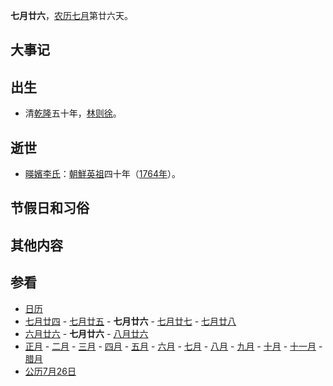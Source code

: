 {{Lunar07Calendar}}
'''七月廿六'''，[[农历|农历]][[七月_(农历)|七月]]第廿六天。

== 大事记 ==

== 出生 ==
*清[[乾隆|乾隆]]五十年，[[林则徐|林则徐]]。

== 逝世 ==
* [[暎嬪李氏|暎嬪李氏]]：[[朝鮮英祖|朝鮮英祖]]四十年（[[1764年|1764年]]）。

== 节假日和习俗 ==

== 其他内容 ==

== 参看 ==
*[[历史上的今天|日历]]
*[[七月廿四|七月廿四]] - [[七月廿五|七月廿五]] - '''七月廿六''' - [[七月廿七|七月廿七]] - [[七月廿八|七月廿八]]
*[[六月廿六|六月廿六]] - '''七月廿六''' - [[八月廿六|八月廿六]]
*[[正月|正月]] - [[二月_(农历)|二月]] - [[三月_(农历)|三月]] - [[四月_(农历)|四月]] - [[五月_(农历)|五月]] - [[六月_(农历)|六月]] - [[七月_(农历)|七月]] - [[八月_(农历)|八月]] - [[九月_(农历)|九月]] - [[十月_(农历)|十月]] - [[十一月_(农历)|十一月]] - [[腊月|腊月]]
*[[公历|公历]][[7月26日|7月26日]]